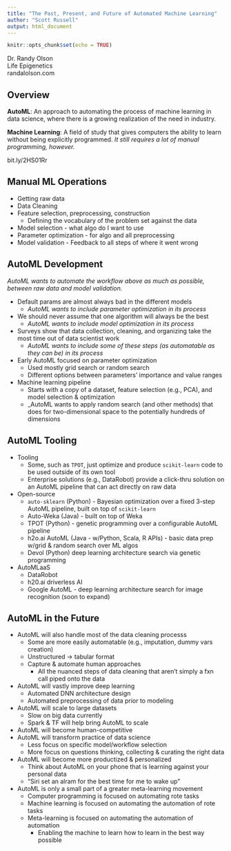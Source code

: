 ```yaml
---
title: "The Past, Present, and Future of Automated Machine Learning"
author: "Scott Russell"
output: html_document
---
```


```r
knitr::opts_chunk$set(echo = TRUE)
```

Dr. Randy Olson  
Life Epigenetics  
randalolson.com  

## Overview

__AutoML__: An approach to automating the process of machine learning in data science, where there is a growing realization of the need in industry.

__Machine Learning__: A field of study that gives computers the ability to learn without being explicitly programmed. _It still requires a lot of manual programming, however._

bit.ly/2HS01Rr

## Manual ML Operations
- Getting raw data
- Data Cleaning
- Feature selection, preprocessing, construction
    - Defining the vocabulary of the problem set against the data
- Model selection - what algo do I want to use
- Parameter optimization - for algo and all preprocessing
- Model validation - Feedback to all steps of where it went wrong

## AutoML Development
_AutoML wants to automate the workflow above as much as possible, between raw data and model validation._

- Default params are almost always bad in the different models
    - _AutoML wants to include parameter optimization in its process_
- We should never assume that one algorithm will always be the best
    - _AutoML wants to include model optimization in its process_
- Surveys show that data collection, cleaning, and organizing take the most time out of data scientist work
    - _AutoML wants to include some of these steps (as automatable as they can be) in its process_

- Early AutoML focused on parameter optimization
    - Used mostly grid search or random search
    - Different options between parameters' importance and value ranges
- Machine learning pipeline
    - Starts with a copy of a dataset, feature selection (e.g., PCA), and model selection & optimization
    - _AutoML wants to apply random search (and other methods) that does for two-dimensional space to the potentially hundreds of dimensions

## AutoML Tooling

- Tooling
    - Some, such as `TPOT`, just optimize and produce `scikit-learn` code to be used outside of its own tool
    - Enterprise solutions (e.g., DataRobot) provide a click-thru solution on an AutoML pipeline that can act directly on raw data
- Open-source
    - `auto-sklearn` (Python) - Bayesian optimization over a fixed 3-step AutoML pipeline, built on top of `scikit-learn`
    - Auto-Weka (Java) - built on top of Weka
    - TPOT (Python) - genetic programming over a configurable AutoML pipeline
    - h2o.ai AutoML (Java - w/Python, Scala, R APIs) - basic data prep w/grid & random search over ML algos
    - Devol (Python) deep learning architecture search via genetic programming
- AutoMLaaS
    - DataRobot
    - h20.ai driverless AI
    - Google AutoML - deep learning architecture search for image recognition (soon to expand)

## AutoML in the Future

- AutoML will also handle most of the data cleaning processs
    - Some are more easily automatable (e.g., imputation, dummy vars creation)
    - Unstructured -> tabular format
    - Capture & automate human approaches 
        - All the nuanced steps of data cleaning that aren't simply a fxn call piped onto the data
- AutoML will vastly improve deep learning
    - Automated DNN architecture design
    - Automated preprocessing of data prior to modeling
- AutoML will scale to large datasets
    - Slow on big data currently
    - Spark & TF will help bring AutoML to scale
- AutoML will become human-competitive
- AutoML will transform practice of data science
    - Less focus on specific model/workflow selection
    - More focus on questions thinking, collecting & curating the right data
- AutoML will become more productized & personalized
    - Think about AutoML on your phone that is learning against your personal data
    - "Siri set an alram for the best time for me to wake up"
- AutoML is only a small part of a greater meta-learning movement
    - Computer programming is focused on automating rote tasks
    - Machine learning is focused on automating the automation of rote tasks
    - Meta-learning is focused on automating the automation of automation
        - Enabling the machine to learn how to learn in the best way possible
